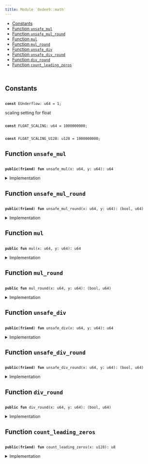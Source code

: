 ```yaml
---
title: Module `0xdee9::math`
---
```


<Link id="0xdee9_math"/>


-  [Constants](#@Constants_0)
-  [Function `unsafe_mul`](#0xdee9_math_unsafe_mul)
-  [Function `unsafe_mul_round`](#0xdee9_math_unsafe_mul_round)
-  [Function `mul`](#0xdee9_math_mul)
-  [Function `mul_round`](#0xdee9_math_mul_round)
-  [Function `unsafe_div`](#0xdee9_math_unsafe_div)
-  [Function `unsafe_div_round`](#0xdee9_math_unsafe_div_round)
-  [Function `div_round`](#0xdee9_math_div_round)
-  [Function `count_leading_zeros`](#0xdee9_math_count_leading_zeros)


<pre><code>
</code></pre>



<Link id="@Constants_0"></Link>

## Constants


<Link id="0xdee9_math_EUnderflow"></Link>



<pre><code>
<b>const</b> <Link href="math#0xdee9_math_EUnderflow">EUnderflow</Link>: u64 = 1;
</code></pre>



<Link id="0xdee9_math_FLOAT_SCALING"></Link>

scaling setting for float


<pre><code>
<b>const</b> <Link href="math#0xdee9_math_FLOAT_SCALING">FLOAT_SCALING</Link>: u64 = 1000000000;
</code></pre>



<Link id="0xdee9_math_FLOAT_SCALING_U128"></Link>



<pre><code>
<b>const</b> <Link href="math#0xdee9_math_FLOAT_SCALING_U128">FLOAT_SCALING_U128</Link>: u128 = 1000000000;
</code></pre>



<Link id="0xdee9_math_unsafe_mul"></Link>

## Function `unsafe_mul`



<pre><code>
<b>public</b>(<b>friend</b>) <b>fun</b> <Link href="math#0xdee9_math_unsafe_mul">unsafe_mul</Link>(x: u64, y: u64): u64
</code></pre>



<details>
<summary>Implementation</summary>


<pre><code>
<b>public</b>(package) <b>fun</b> <Link href="math#0xdee9_math_unsafe_mul">unsafe_mul</Link>(x: u64, y: u64): u64 \{
    <b>let</b> (_, result) = <Link href="math#0xdee9_math_unsafe_mul_round">unsafe_mul_round</Link>(x, y);
    result
}
</code></pre>



</details>

<Link id="0xdee9_math_unsafe_mul_round"></Link>

## Function `unsafe_mul_round`



<pre><code>
<b>public</b>(<b>friend</b>) <b>fun</b> <Link href="math#0xdee9_math_unsafe_mul_round">unsafe_mul_round</Link>(x: u64, y: u64): (bool, u64)
</code></pre>



<details>
<summary>Implementation</summary>


<pre><code>
<b>public</b>(package) <b>fun</b> <Link href="math#0xdee9_math_unsafe_mul_round">unsafe_mul_round</Link>(x: u64, y: u64): (bool, u64) \{
    <b>let</b> x = x <b>as</b> u128;
    <b>let</b> y = y <b>as</b> u128;
    <b>let</b> <b>mut</b> is_round_down = <b>true</b>;
    <b>if</b> ((x * y) % <Link href="math#0xdee9_math_FLOAT_SCALING_U128">FLOAT_SCALING_U128</Link> == 0) is_round_down = <b>false</b>;
    (is_round_down, (x * y / <Link href="math#0xdee9_math_FLOAT_SCALING_U128">FLOAT_SCALING_U128</Link>) <b>as</b> u64)
}
</code></pre>



</details>

<Link id="0xdee9_math_mul"></Link>

## Function `mul`



<pre><code>
<b>public</b> <b>fun</b> <Link href="math#0xdee9_math_mul">mul</Link>(x: u64, y: u64): u64
</code></pre>



<details>
<summary>Implementation</summary>


<pre><code>
<b>public</b> <b>fun</b> <Link href="math#0xdee9_math_mul">mul</Link>(x: u64, y: u64): u64 \{
    <b>let</b> (_, result) = <Link href="math#0xdee9_math_unsafe_mul_round">unsafe_mul_round</Link>(x, y);
    <b>assert</b>!(result &gt; 0, <Link href="math#0xdee9_math_EUnderflow">EUnderflow</Link>);
    result
}
</code></pre>



</details>

<Link id="0xdee9_math_mul_round"></Link>

## Function `mul_round`



<pre><code>
<b>public</b> <b>fun</b> <Link href="math#0xdee9_math_mul_round">mul_round</Link>(x: u64, y: u64): (bool, u64)
</code></pre>



<details>
<summary>Implementation</summary>


<pre><code>
<b>public</b> <b>fun</b> <Link href="math#0xdee9_math_mul_round">mul_round</Link>(x: u64, y: u64): (bool, u64) \{
    <b>let</b> (is_round_down, result) = <Link href="math#0xdee9_math_unsafe_mul_round">unsafe_mul_round</Link>(x, y);
    <b>assert</b>!(result &gt; 0, <Link href="math#0xdee9_math_EUnderflow">EUnderflow</Link>);
    (is_round_down, result)
}
</code></pre>



</details>

<Link id="0xdee9_math_unsafe_div"></Link>

## Function `unsafe_div`



<pre><code>
<b>public</b>(<b>friend</b>) <b>fun</b> <Link href="math#0xdee9_math_unsafe_div">unsafe_div</Link>(x: u64, y: u64): u64
</code></pre>



<details>
<summary>Implementation</summary>


<pre><code>
<b>public</b>(package) <b>fun</b> <Link href="math#0xdee9_math_unsafe_div">unsafe_div</Link>(x: u64, y: u64): u64 \{
    <b>let</b> (_, result) = <Link href="math#0xdee9_math_unsafe_div_round">unsafe_div_round</Link>(x, y);
    result
}
</code></pre>



</details>

<Link id="0xdee9_math_unsafe_div_round"></Link>

## Function `unsafe_div_round`



<pre><code>
<b>public</b>(<b>friend</b>) <b>fun</b> <Link href="math#0xdee9_math_unsafe_div_round">unsafe_div_round</Link>(x: u64, y: u64): (bool, u64)
</code></pre>



<details>
<summary>Implementation</summary>


<pre><code>
<b>public</b>(package) <b>fun</b> <Link href="math#0xdee9_math_unsafe_div_round">unsafe_div_round</Link>(x: u64, y: u64): (bool, u64) \{
    <b>let</b> x = x <b>as</b> u128;
    <b>let</b> y = y <b>as</b> u128;
    <b>let</b> <b>mut</b> is_round_down = <b>true</b>;
    <b>if</b> ((x * (<Link href="math#0xdee9_math_FLOAT_SCALING">FLOAT_SCALING</Link> <b>as</b> u128) % y) == 0) is_round_down = <b>false</b>;
    (is_round_down, (x * (<Link href="math#0xdee9_math_FLOAT_SCALING">FLOAT_SCALING</Link> <b>as</b> u128) / y) <b>as</b> u64)
}
</code></pre>



</details>

<Link id="0xdee9_math_div_round"></Link>

## Function `div_round`



<pre><code>
<b>public</b> <b>fun</b> <Link href="math#0xdee9_math_div_round">div_round</Link>(x: u64, y: u64): (bool, u64)
</code></pre>



<details>
<summary>Implementation</summary>


<pre><code>
<b>public</b> <b>fun</b> <Link href="math#0xdee9_math_div_round">div_round</Link>(x: u64, y: u64): (bool, u64) \{
    <b>let</b> (is_round_down, result) = <Link href="math#0xdee9_math_unsafe_div_round">unsafe_div_round</Link>(x, y);
    <b>assert</b>!(result &gt; 0, <Link href="math#0xdee9_math_EUnderflow">EUnderflow</Link>);
    (is_round_down, result)
}
</code></pre>



</details>

<Link id="0xdee9_math_count_leading_zeros"></Link>

## Function `count_leading_zeros`



<pre><code>
<b>public</b>(<b>friend</b>) <b>fun</b> <Link href="math#0xdee9_math_count_leading_zeros">count_leading_zeros</Link>(x: u128): u8
</code></pre>



<details>
<summary>Implementation</summary>


<pre><code>
<b>public</b>(package) <b>fun</b> <Link href="math#0xdee9_math_count_leading_zeros">count_leading_zeros</Link>(<b>mut</b> x: u128): u8 \{
    <b>if</b> (x == 0) \{
        128
    } <b>else</b> \{
        <b>let</b> <b>mut</b> n: u8 = 0;
        <b>if</b> (x & 0xFFFFFFFFFFFFFFFF0000000000000000 == 0) \{
            // x's higher 64 is all zero, shift the lower part over
            x = x &lt;&lt; 64;
            n = n + 64;
        };
        <b>if</b> (x & 0xFFFFFFFF000000000000000000000000 == 0) \{
            // x's higher 32 is all zero, shift the lower part over
            x = x &lt;&lt; 32;
            n = n + 32;
        };
        <b>if</b> (x & 0xFFFF0000000000000000000000000000 == 0) \{
            // x's higher 16 is all zero, shift the lower part over
            x = x &lt;&lt; 16;
            n = n + 16;
        };
        <b>if</b> (x & 0xFF000000000000000000000000000000 == 0) \{
            // x's higher 8 is all zero, shift the lower part over
            x = x &lt;&lt; 8;
            n = n + 8;
        };
        <b>if</b> (x & 0xF0000000000000000000000000000000 == 0) \{
            // x's higher 4 is all zero, shift the lower part over
            x = x &lt;&lt; 4;
            n = n + 4;
        };
        <b>if</b> (x & 0xC0000000000000000000000000000000 == 0) \{
            // x's higher 2 is all zero, shift the lower part over
            x = x &lt;&lt; 2;
            n = n + 2;
        };
        <b>if</b> (x & 0x80000000000000000000000000000000 == 0) \{
            n = n + 1;
        };

        n
    }
}
</code></pre>



</details>
